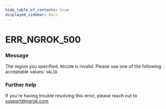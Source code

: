 ```yaml
---
hide_table_of_contents: true
displayed_sidebar: docs
---
```



# ERR_NGROK_500

### Message
The region you specified, `REGION` is invalid. Please use one of the following acceptable values: `VALID`

<ErrorDetails error='err_ngrok_500' />


### Further help
If you're having trouble resolving this error, please reach out to [support@ngrok.com](mailto:support@ngrok.com?subject=Help%20with%20ERR_NGROK_500)

